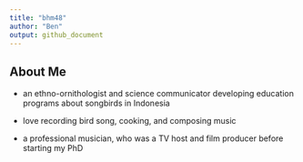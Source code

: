 ```yaml
---
title: "bhm48"
author: "Ben"
output: github_document
---
```


## About Me
- an ethno-ornithologist and science communicator developing education programs about songbirds in Indonesia

- love recording bird song, cooking, and composing music

- a professional musician, who was a TV host and film producer before starting my PhD